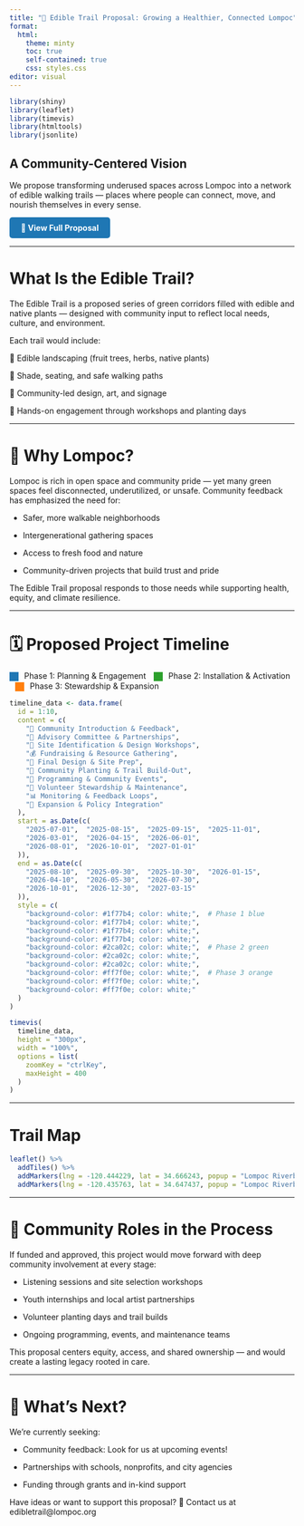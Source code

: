 ```yaml
---
title: "🌿 Edible Trail Proposal: Growing a Healthier, Connected Lompoc"
format: 
  html:
    theme: minty
    toc: true
    self-contained: true
    css: styles.css
editor: visual
---
```


```r

library(shiny)
library(leaflet)
library(timevis)
library(htmltools)
library(jsonlite)

```



::: {.card .p-4 .mb-4}
# A Community-Centered Vision

We propose transforming underused spaces across Lompoc into a network of edible walking trails — places where people can connect, move, and nourish themselves in every sense.

<a href="/edible-trail-proposal.pdf" target="_blank" style="display:inline-block; padding:10px 20px; background-color:#1f77b4; color:white; border-radius:5px; text-decoration:none; font-weight:bold;">
📄 View Full Proposal
</a>
:::

---

# What Is the Edible Trail?

::: {.card .p-4 .mb-4}
The Edible Trail is a proposed series of green corridors filled with edible and native plants — designed with community input to reflect local needs, culture, and environment.

Each trail would include:

🍊 Edible landscaping (fruit trees, herbs, native plants)

🌳 Shade, seating, and safe walking paths

🎨 Community-led design, art, and signage

🤝 Hands-on engagement through workshops and planting days
:::

---

# 📍 Why Lompoc?

Lompoc is rich in open space and community pride — yet many green spaces feel disconnected, underutilized, or unsafe. Community feedback has emphasized the need for:

- Safer, more walkable neighborhoods

- Intergenerational gathering spaces

- Access to fresh food and nature

- Community-driven projects that build trust and pride

The Edible Trail proposal responds to those needs while supporting health, equity, and climate resilience.

---


# 🗓️ Proposed Project Timeline

::: {.card .p-3 .mb-2}
<span style="display:inline-block; width:16px; height:16px; background:#1f77b4; margin-right:6px; vertical-align:middle;"></span> Phase 1: Planning & Engagement
<span style="display:inline-block; width:16px; height:16px; background:#2ca02c; margin-right:6px; vertical-align:middle; margin-left:10px;"></span> Phase 2: Installation & Activation
<span style="display:inline-block; width:16px; height:16px; background:#ff7f0e; margin-right:6px; vertical-align:middle; margin-left:10px;"></span> Phase 3: Stewardship & Expansion
:::

```r

timeline_data <- data.frame(
  id = 1:10,
  content = c(
    "📝 Community Introduction & Feedback",
    "👥 Advisory Committee & Partnerships",
    "📍 Site Identification & Design Workshops",
    "💰 Fundraising & Resource Gathering",
    "📐 Final Design & Site Prep",
    "🌱 Community Planting & Trail Build-Out",
    "🎉 Programming & Community Events",
    "🧤 Volunteer Stewardship & Maintenance",
    "📊 Monitoring & Feedback Loops",
    "🚀 Expansion & Policy Integration"
  ),
  start = as.Date(c(
    "2025-07-01",  "2025-08-15",  "2025-09-15",  "2025-11-01",
    "2026-03-01",  "2026-04-15",  "2026-06-01",
    "2026-08-01",  "2026-10-01",  "2027-01-01"
  )),
  end = as.Date(c(
    "2025-08-10",  "2025-09-30",  "2025-10-30",  "2026-01-15",
    "2026-04-10",  "2026-05-30",  "2026-07-30",
    "2026-10-01",  "2026-12-30",  "2027-03-15"
  )),
  style = c(
    "background-color: #1f77b4; color: white;",  # Phase 1 blue
    "background-color: #1f77b4; color: white;",
    "background-color: #1f77b4; color: white;",
    "background-color: #1f77b4; color: white;",
    "background-color: #2ca02c; color: white;",  # Phase 2 green
    "background-color: #2ca02c; color: white;",
    "background-color: #2ca02c; color: white;",
    "background-color: #ff7f0e; color: white;",  # Phase 3 orange
    "background-color: #ff7f0e; color: white;",
    "background-color: #ff7f0e; color: white;"
  )
)

timevis(
  timeline_data,
  height = "300px",
  width = "100%",
  options = list(
    zoomKey = "ctrlKey",
    maxHeight = 400
  )
)
```


---

# Trail Map

::: {.card}

```r


leaflet() %>%
  addTiles() %>%
  addMarkers(lng = -120.444229, lat = 34.666243, popup = "Lompoc Riverbend Trail Start") %>%
  addMarkers(lng = -120.435763, lat = 34.647437, popup = "Lompoc Riverbend Trail End")

```
:::

---

# 🤝 Community Roles in the Process
If funded and approved, this project would move forward with deep community involvement at every stage:

- Listening sessions and site selection workshops

- Youth internships and local artist partnerships

- Volunteer planting days and trail builds

- Ongoing programming, events, and maintenance teams

This proposal centers equity, access, and shared ownership — and would create a lasting legacy rooted in care.

---

# 📌 What’s Next?

We're currently seeking:

- Community feedback: Look for us at upcoming events!

- Partnerships with schools, nonprofits, and city agencies

- Funding through grants and in-kind support

Have ideas or want to support this proposal?
📧 Contact us at edibletrail@lompoc.org

